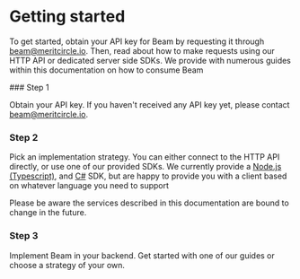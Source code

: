
# Getting started

To get started, obtain your API key for Beam by requesting it through beam@meritcircle.io. Then, read about how to make requests using our HTTP API or dedicated server side SDKs. We provide with numerous guides within this documentation on how to consume Beam
 
<Steps>
### Step 1
 
Obtain your API key. If you haven't received any API key yet, please contact beam@meritcircle.io.
 
### Step 2
 
Pick an implementation strategy. You can either connect to the HTTP API directly, or use one of our provided SDKs. We currently provide a [Node.js (Typescript)](https://github.com/Merit-Circle/beam-node), and [C#](https://github.com/Merit-Circle/beam-csharp) SDK, but are happy to provide you with a client based on whatever language you need to support

<Callout emoji="👾">
  Please be aware the services described in this documentation are bound to change in the future.
</Callout>


### Step 3

Implement Beam in your backend. Get started with one of our guides or choose a strategy of your own.
</Steps>